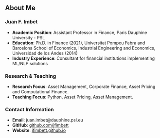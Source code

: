 ## About Me

### Juan F. Imbet
- **Academic Position**: Assistant Professor in Finance, Paris Dauphine University - PSL
- **Education**: Ph.D. in Finance (2021), Universitat Pompeu Fabra and Barcelona School of Economics, Industrial Engineering and Economics, Universidad de los Andes (2014)
- **Industry Experience**: Consultant for financial institutions implementing ML/NLP solutions

### Research & Teaching
- **Research Focus**: Asset Management, Corporate Finance, Asset Pricing and Computational Finance.
- **Teaching Focus**: Python, Asset Pricing, Asset Management.

### Contact Information
- **Email**: juan.imbet@dauphine.psl.eu
- **GitHub**: [github.com/jfimbett](https://github.com/jfimbett)
- **Website**: [jfimbett.github.io](https://jfimbett.github.io)
